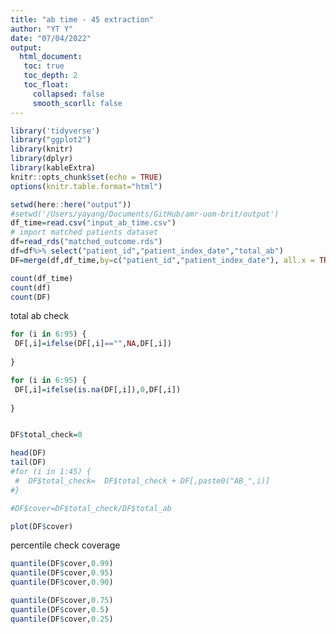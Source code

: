 ```yaml
---
title: "ab time - 45 extraction"
author: "YT Y"
date: "07/04/2022"
output: 
  html_document:
   toc: true
   toc_depth: 2
   toc_float:
     collapsed: false
     smooth_scorll: false
---
```


```r
library('tidyverse')
library("ggplot2")
library(knitr)
library(dplyr)
library(kableExtra)
knitr::opts_chunk$set(echo = TRUE)
options(knitr.table.format="html")


```


```r
setwd(here::here("output"))
#setwd('/Users/yayang/Documents/GitHub/amr-uom-brit/output')
df_time=read.csv("input_ab_time.csv")
# import matched patients dataset
df=read_rds("matched_outcome.rds")
df=df%>% select("patient_id","patient_index_date","total_ab")
DF=merge(df,df_time,by=c("patient_id","patient_index_date"), all.x = TRUE)

count(df_time)
count(df)
count(DF)
```

total ab check
```r
for (i in 6:95) {
 DF[,i]=ifelse(DF[,i]=="",NA,DF[,i])
 
}

for (i in 6:95) {
 DF[,i]=ifelse(is.na(DF[,i]),0,DF[,i])
 
}


DF$total_check=0

head(DF)
tail(DF)
#for (i in 1:45) {
 #  DF$total_check=  DF$total_check + DF[,paste0("AB_",i)]
#}

#DF$cover=DF$total_check/DF$total_ab

plot(DF$cover)

```

percentile check coverage
```r
quantile(DF$cover,0.99)
quantile(DF$cover,0.95)
quantile(DF$cover,0.90)

quantile(DF$cover,0.75)
quantile(DF$cover,0.5)
quantile(DF$cover,0.25)

```

